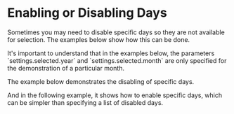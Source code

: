 # Enabling or Disabling Days

Sometimes you may need to disable specific days so they are not available for selection. The examples below show how this can be done.

<Info>
  It's important to understand that in the examples below, the parameters `settings.selected.year` and `settings.selected.month` are only specified for the
  demonstration of a particular month.
</Info>

The example below demonstrates the disabling of specific days.

<Sandbox example="date-range-disable-days" />

And in the following example, it shows how to enable specific days, which can be simpler than specifying a list of disabled days.

<Sandbox example="date-range-enable-days" />

